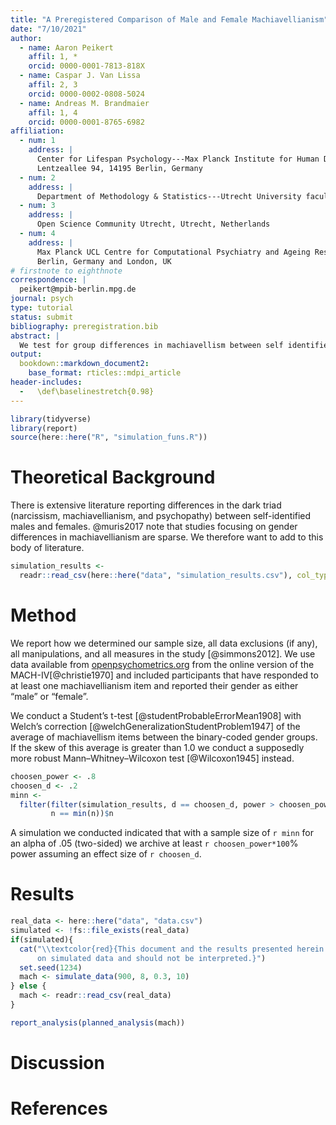 ```yaml
---
title: "A Preregistered Comparison of Male and Female Machiavellianism"
date: "7/10/2021"
author:
  - name: Aaron Peikert
    affil: 1, *
    orcid: 0000-0001-7813-818X
  - name: Caspar J. Van Lissa
    affil: 2, 3
    orcid: 0000-0002-0808-5024
  - name: Andreas M. Brandmaier
    affil: 1, 4
    orcid: 0000-0001-8765-6982
affiliation:
  - num: 1
    address: |
      Center for Lifespan Psychology---Max Planck Institute for Human Development
      Lentzeallee 94, 14195 Berlin, Germany
  - num: 2
    address: |
      Department of Methodology & Statistics---Utrecht University faculty of Social and Behavioral Sciences, Utrecht, Netherlands
  - num: 3
    address: |
      Open Science Community Utrecht, Utrecht, Netherlands
  - num: 4
    address: |
      Max Planck UCL Centre for Computational Psychiatry and Ageing Research
      Berlin, Germany and London, UK
# firstnote to eighthnote
correspondence: |
  peikert@mpib-berlin.mpg.de
journal: psych
type: tutorial
status: submit
bibliography: preregistration.bib
abstract: |
  We test for group differences in machiavellism between self identified males and females in the MACH-IV in a well powered preregistered study.
output:
  bookdown::markdown_document2:
    base_format: rticles::mdpi_article
header-includes:
  -   \def\baselinestretch{0.98}
---
```


\setlength{\bibsep}{0cm}
\titlespacing{\section}{.1cm}{.1cm}{.1cm}

```r
library(tidyverse)
library(report)
source(here::here("R", "simulation_funs.R"))
```

<!--begin-theory-->
# Theoretical Background

There is extensive literature reporting differences in the dark triad (narcissism, machiavellianism, and psychopathy) between self-identified males and females.
@muris2017 note that studies focusing on gender differences in machiavellianism are sparse.
We therefore want to add to this body of literature.
<!--end-theory-->

```r
simulation_results <-
  readr::read_csv(here::here("data", "simulation_results.csv"), col_types = "ddddddd")
```

<!--begin-method-->
# Method

We report how we determined our sample size, all data exclusions (if any), all manipulations, and all measures in the study [@simmons2012]. We use data available from [openpsychometrics.org](https://openpsychometrics.org/_rawdata/) from the online version of the MACH-IV[@christie1970] and included participants that have responded to at least one machiavellianism item and reported their gender as either "male" or "female".
<!--end-method-->

<!--begin-ttest-->
We conduct a Student's t-test [@studentProbableErrorMean1908] with Welch's correction [@welchGeneralizationStudentProblem1947] of the average of machiavellism items between the binary-coded gender groups.
If the skew of this average is greater than 1.0 we conduct a supposedly more robust Mann--Whitney--Wilcoxon test [@Wilcoxon1945] instead.
<!--end-ttest-->
<!--begin-power-code-->
```r
choosen_power <- .8
choosen_d <- .2
minn <-
  filter(filter(simulation_results, d == choosen_d, power > choosen_power),
         n == min(n))$n
```
<!--end-power-code-->
<!--begin-power-->
A simulation we conducted indicated that with a sample size of
`r minn` for an alpha of .05 (two-sided) we archive at least `r choosen_power*100`% power assuming an effect size of `r choosen_d`.
<!--end-power-->

<!--begin-results-->
# Results

```r
real_data <- here::here("data", "data.csv")
simulated <- !fs::file_exists(real_data)
if(simulated){
  cat("\\textcolor{red}{This document and the results presented herein are based
      on simulated data and should not be interpreted.}")
  set.seed(1234)
  mach <- simulate_data(900, 8, 0.3, 10)
} else {
  mach <- readr::read_csv(real_data)
}
```
<!--end-results-->

<!--begin-report-->
```r
report_analysis(planned_analysis(mach))
```
<!--end-report-->

# Discussion

\textcolor{red}{This document was created before we have gathered any data, we, therefore, have nothing to discuss.}

\newpage
# References
